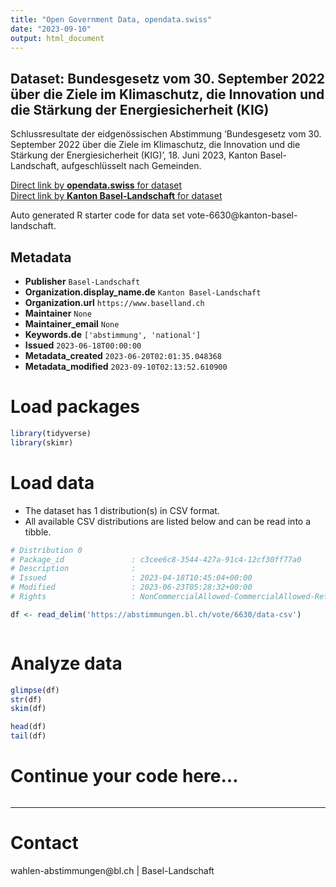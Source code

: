```yaml
---
title: "Open Government Data, opendata.swiss"
date: "2023-09-10"
output: html_document
---
```


## Dataset: Bundesgesetz vom 30. September 2022 über die Ziele im Klimaschutz, die Innovation und die Stärkung der Energiesicherheit (KIG)

Schlussresultate der eidgenössischen Abstimmung 'Bundesgesetz vom 30. September 2022 über die Ziele im Klimaschutz, die Innovation und die Stärkung der Energiesicherheit (KIG)', 18. Juni 2023, Kanton Basel-Landschaft, aufgeschlüsselt nach Gemeinden.

[Direct link by **opendata.swiss** for dataset](https://opendata.swiss/de/dataset/bundesgesetz-vom-30-september-2022-uber-die-ziele-im-klimaschutz-die-innovation-und-die-starkun1)<br>
[Direct link by **Kanton Basel-Landschaft** for dataset](https://abstimmungen.bl.ch/vote/6630/data)

Auto generated R starter code for data set vote-6630@kanton-basel-landschaft.

## Metadata

- **Publisher** `Basel-Landschaft`
- **Organization.display_name.de** `Kanton Basel-Landschaft`
- **Organization.url** `https://www.baselland.ch`
- **Maintainer** `None`
- **Maintainer_email** `None`
- **Keywords.de** `['abstimmung', 'national']`
- **Issued** `2023-06-18T00:00:00`
- **Metadata_created** `2023-06-20T02:01:35.048368`
- **Metadata_modified** `2023-09-10T02:13:52.610900`


# Load packages

```r

library(tidyverse)
library(skimr)

```

# Load data

-   The dataset has 1 distribution(s) in CSV format.
-   All available CSV distributions are listed below and can be read into a tibble.

```r

# Distribution 0
# Package_id               : c3cee6c8-3544-427a-91c4-12cf30ff77a0
# Description              : 
# Issued                   : 2023-04-18T10:45:04+00:00
# Modified                 : 2023-06-23T05:28:32+00:00
# Rights                   : NonCommercialAllowed-CommercialAllowed-ReferenceRequired

df <- read_delim('https://abstimmungen.bl.ch/vote/6630/data-csv')



```

# Analyze data

```r

glimpse(df)
str(df)
skim(df)

head(df)
tail(df)

```

# Continue your code here...

```r

```

------------------------------------------------------------------------

# Contact

wahlen-abstimmungen@bl.ch | Basel-Landschaft

